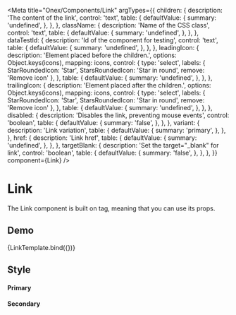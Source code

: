 <!-- Link.mdx -->



<Meta
  title="Onex/Components/Link"
  argTypes={{
    children: {
      description: 'The content of the link',
      control: 'text',
      table: {
        defaultValue: {
          summary: 'undefined',
        },
      },
    },
    className: {
      description: 'Name of the CSS class',
      control: 'text',
      table: {
        defaultValue: {
          summary: 'undefined',
        },
      },
    },
    dataTestId: {
      description: 'Id of the component for testing',
      control: 'text',
      table: {
        defaultValue: {
          summary: 'undefined',
        },
      },
    },
    leadingIcon: {
      description: 'Element placed before the children.',
      options: Object.keys(icons),
      mapping: icons,
      control: {
        type: 'select',
        labels: {
          StarRoundedIcon: 'Star',
          StarsRoundedIcon: 'Star in round',
          remove: 'Remove icon'
        },
      },
      table: {
        defaultValue: {
          summary: 'undefined',
        },
      },
    },
    trailingIcon: {
      description: 'Element placed after the children.',
      options: Object.keys(icons),
      mapping: icons,
      control: {
        type: 'select',
        labels: {
          StarRoundedIcon: 'Star',
          StarsRoundedIcon: 'Star in round',
          remove: 'Remove icon'
        },
      },
      table: {
        defaultValue: {
          summary: 'undefined',
        },
      },
    },
    disabled: {
      description: 'Disables the link, preventing mouse events',
      control: 'boolean',
      table: {
        defaultValue: {
          summary: 'false',
        },
      },
    },
    variant: {
      description: 'Link variation',
      table: {
        defaultValue: {
          summary: 'primary',
        },
      },
    },
    href: {
      description: 'Link href',
      table: {
        defaultValue: {
          summary: 'undefined',
        },
      },
    },
    targetBlank: {
      description: 'Set the target="_blank" for link',
      control: 'boolean',
      table: {
        defaultValue: {
          summary: 'false',
        },
      },
    },
  }}
  component={Link}
/>


# Link

The Link component is built on <a /> tag, meaning that you can use its props.

## Demo

<Canvas>
  <Story name="Demo"
    args={{
      className: 'custom-link',
      variant: 'primary',
      children: 'Link',
      dataTestId: 'test-link-id',
      href: '#',
    }}>
      {LinkTemplate.bind({})}
  </Story>
</Canvas>

<ArgsTable story="Demo" />

## Style

#### Primary

<Canvas>
  <Story name="Primary" story={stories.Primary} />
  <Story name="PrimaryWithTrailingIcon" story={stories.PrimaryWithTrailingIcon} />
  <Story name="PrimaryWithLeadingIcon" story={stories.PrimaryWithLeadingIcon} />
  <Story name="PrimaryWithTwoIcons" story={stories.PrimaryWithTwoIcons} />
  <Story name="PrimaryDisabled" story={stories.PrimaryDisabled} />
</Canvas>

#### Secondary

<Canvas>
  <Story name="Secondary" story={stories.Secondary} />
  <Story name="SecondaryWithTrailingIcon" story={stories.SecondaryWithTrailingIcon} />
  <Story name="SecondaryWithLeadingIcon" story={stories.SecondaryWithLeadingIcon} />
  <Story name="SecondaryWithTwoIcons" story={stories.SecondaryWithTwoIcons} />
  <Story name="SecondaryDisabled" story={stories.SecondaryDisabled} />
</Canvas>
